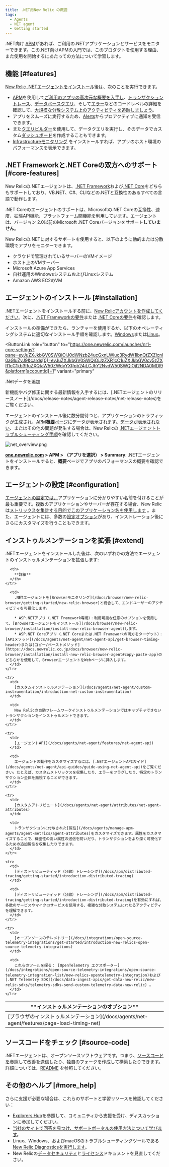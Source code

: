 ```yaml
---
title: .NET用New Relic の概要
tags:
  - Agents
  - NET agent
  - Getting started
---
```


.NET向け [APM](/docs/apm)があれば、ご利用の.NETアプリケーションとサービスをモニターできます。この.NET向けAPMの入門では、このプロダクトを使用する理由、また使用を開始するにあたっての方法について学習します。

## 機能 [#features]

[New Relic .NETエージェントをインストール](/docs/agents/net-agent/installation/install-enable-new-relic-net-agent)後は、次のことを実行できます。

* [APM](/docs/apm/new-relic-apm/getting-started/welcome-new-relic-apm)を使用して[ご利用のアプリの高次元な概要を入手し](/docs/apm/applications-menu/monitoring/apm-overview-page)、[トランザクショントレース](/docs/apm/transactions/transaction-traces/transaction-traces)、[データベースクエリ](/docs/apm/transactions/transaction-traces/sql-statements)、そして[エラー](/docs/apm/applications-menu/events/view-apm-error-analytics)などのコードレベルの詳細を確認して、[大規模な分散システム上のアクティビティを追跡しましょう](/docs/apm/distributed-tracing/getting-started/introduction-distributed-tracing)。
* アプリをスムーズに実行するため、[Alerts](/docs/alerts/alert-policies/understanding-alert-policies/alerting-new-relic)からプロアクティブに通知を受信できます。
* また[クエリビルダー](/docs/query-your-data/explore-query-data/query-builder/use-advanced-nrql-mode-specify-data)を使用して、データクエリを実行し、そのデータでカスタム[ダッシュボード](/docs/query-your-data/explore-query-data/dashboards/introduction-new-relic-one-dashboards)を作成することもできます。
* [Infrastructureモニタリング](/docs/infrastructure/new-relic-infrastructure/installation/install-infrastructure-windows-server) をインストールすれば、アプリのホスト環境のパフォーマンスを表示できます。

## .NET Frameworkと.NET Coreの双方へのサポート [#core-features]

New Relicの.NETエージェントは、[.NET Framework](https://docs.newrelic.co.jp/docs/agents/net-agent/getting-started/compatibility-requirements-net-framework-agent)および[.NET Core](https://docs.newrelic.co.jp/docs/agents/net-agent/getting-started/net-agent-compatibility-requirements-net-core)をどちらもサポートしており、VB.NET、C#、CLIなどの.NETと互換性のあるすべての言語で動作します。

.NET Coreのエージェントのサポートは、Microsoftの.NET Coreの互換性、速度、拡張API機能、プラットフォーム間機能を利用しています。エージェントは、バージョン 2.0以前のMicrosoft .NET Coreバージョンをサポート**していません**。

New Relicの.NETに対するサポートを使用すると、以下のように動的または分散環境でアプリをモニターできます。

* クラウドで管理されているサーバーのVMイメージ
* ホスト上のVMサーバー
* Microsoft Azure App Services
* 自社運用のWindowsシステムおよびLinuxシステム
* Amazon AWS EC2のVM

## エージェントのインストール [#installation]

.NETエージェントをインストールする前に、[New Relicアカウントを作成してください](/docs/accounts-partnerships/accounts/account-setup/creating-your-new-relic-account)。次に、[.NET Frameworkの要件](/docs/agents/net-agent/getting-started/compatibility-requirements-net-framework-agent)または [.NET Coreの要件](/docs/agents/net-agent/getting-started/compatibility-requirements-net-core-20-agent)を確認します。

インストールの準備ができたら、ランチャーを使用するか、以下のオペレーティングシステムに適切なインストール手順を確認します。[Windows](/docs/agents/net-agent/installation/install-net-agent-windows)または[Linux](/docs/agents/net-agent/installation/install-net-agent-linux)。

<ButtonLink
  role="button"
  to="https://one.newrelic.com/launcher/nr1-core.settings?pane=eyJuZXJkbGV0SWQiOiJ0dWNzb24ucGxnLWluc3RydW1lbnQtZXZlcnl0aGluZyJ9&cards[0]=eyJuZXJkbGV0SWQiOiJzZXR1cC1uZXJkbGV0cy5zZXR1cC1kb3RuZXQtaW50ZWdyYXRpb24iLCJhY2NvdW50SWQiOjI2NDA0MDl9&platform[accountId]=1"
  variant="primary"
>
  .Netデータを追加
</ButtonLink>

<Callout variant="tip">
  新機能やバグ修正に関する最新情報を入手するには、[.NETエージェントのリリースノート](/docs/release-notes/agent-release-notes/net-release-notes)をご覧ください。
</Callout>

エージェントのインストール後に数分間待つと、アプリケーションのトラフィックが生成され、[APM**概要**ページ](/docs/apm/applications-menu/monitoring/apm-overview-page)にデータが表示されます。[データが表示されない](/docs/agents/net-agent/troubleshooting/no-data-appears-net)、またはその他の問題が発生する場合は、New Relicの [.NETエージェントトラブルシューティング手順](/docs/agents/net-agent/troubleshooting)を確認してください。

![net_overview.png](./images/net_overview.png "net_overview.png")

**[one.newrelic.com](https://one.newrelic.com) > APM > （アプリを選択） > Summary**: .NETエージェントをインストールすると、**概要**ページでアプリのパフォーマンスの概要を確認できます。

## エージェントの設定 [#configuration]

[エージェントの設定では、](/docs/agents/net-agent/installation-configuration/name-your-net-application)アプリケーションに分かりやすい名前を付けることが最も重要です。複数のアプリケーションやサーバーが存在する場合、New Relicは[メトリックスを集計する目的でこのアプリケーション名を使用します](/docs/agents/manage-apm-agents/app-naming/name-your-application#app-name) 。また、エージェントには、多数の[設定オプション](/docs/agents/net-agent/installation-configuration/net-agent-configuration)があり、インストレーション後にさらにカスタマイズを行うこともできます。

## インストゥルメンテーションを拡張 [#extend]

.NETエージェントをインストールした後は、次のいずれかの方法でエージェントのインストゥルメンテーションを拡張します:

<table>
  <thead>
    <tr>
      <th style={{ width: "200px" }}>
        **インストゥルメンテーションのオプション**
      </th>

      <th>
        **詳細**
      </th>
    </tr>
  </thead>

  <tbody>
    <tr>
      <td>
        [ブラウザのインストゥルメンテーション](/docs/agents/net-agent/features/page-load-timing-net)
      </td>

      <td>
        .NETエージェントを[Browserモニタリング](/docs/browser/new-relic-browser/getting-started/new-relic-browser)と統合して、エンドユーザーのアクティビティを可視化します。

        * ASP.NETアプリ（.NET Framework専用）：利用可能な任意のオプションを使用して、[Browserエージェントをインストール](/docs/browser/new-relic-browser/installation/install-new-relic-browser-agent)します。
        * ASP.NET Coreアプリ（.NET Coreまたは.NET Frameworkの両方をターゲット）：[APIメソッド](/docs/agents/net-agent/net-agent-api/get-browser-timing-header)または[コピー/ペーストメソッド](https://docs.newrelic.co.jp/docs/browser/new-relic-browser/installation/install-new-relic-browser-agent#copy-paste-app)のどちらかを使用して、BrowserエージェントをWebページに挿入します。
      </td>
    </tr>

    <tr>
      <td>
        [カスタムインストゥルメンテーション](/docs/agents/net-agent/custom-instrumentation/introduction-net-custom-instrumentation)
      </td>

      <td>
        New Relicの自動フレームワークインストゥルメンテーションではキャプチャできないトランザクションをインストゥルメントできます。
      </td>
    </tr>

    <tr>
      <td>
        [エージェントAPI](/docs/agents/net-agent/features/net-agent-api)
      </td>

      <td>
        エージェントの動作をカスタマイズするには、[.NETエージェントAPIガイド](/docs/agents/net-agent/api-guides/guide-using-net-agent-api)をご覧ください。たとえば、カスタムメトリックスを収集したり、エラーをフラグしたり、特定のトランザクション全体を無視することができます。
      </td>
    </tr>

    <tr>
      <td>
        [カスタムアトリビュート](/docs/agents/net-agent/attributes/net-agent-attributes)
      </td>

      <td>
        トランザクションに付与された[属性](/docs/agents/manage-apm-agents/agent-metrics/agent-attributes)をカスタマイズできます。属性をカスタマイズすることで、機密性の高い属性の送信を防いだり、トランザクションをより深く可視化するための追加属性を収集したりできます。
      </td>
    </tr>

    <tr>
      <td>
        [ディストリビューティッド（分散）トレーシング](/docs/apm/distributed-tracing/getting-started/introduction-distributed-tracing)
      </td>

      <td>
        [ディストリビューティッド（分散）トレーシング](/docs/apm/distributed-tracing/getting-started/introduction-distributed-tracing)を有効にすれば、多数のサービスやマイクロサービスを使用する、複雑な分散システムにわたるアクティビティを理解できます。
      </td>
    </tr>

    <tr>
      <td>
        [オープンソースのテレメトリー](/docs/integrations/open-source-telemetry-integrations/get-started/introduction-new-relics-open-source-telemetry-integrations)
      </td>

      <td>
        これらのツールを探る： [OpenTelemetry エクスポーター](/docs/integrations/open-source-telemetry-integrations/open-source-telemetry-integration-list/new-relics-opentelemetry-integration)および [.NET Telemetry SDK](/docs/data-ingest-apis/get-data-new-relic/new-relic-sdks/telemetry-sdks-send-custom-telemetry-data-new-relic) 。
      </td>
    </tr>
  </tbody>
</table>

## ソースコードをチェック [#source-code]

.NETエージェントは、オープンソースソフトウェアです。つまり、[ソースコードを参照](https://github.com/newrelic/newrelic-dotnet-agent)して改善を送信したり、独自のフォークを作成して構築したりできます。詳細については、[README](https://github.com/newrelic/newrelic-dotnet-agent/blob/main/README.md) を参照してください。

## その他のヘルプ [#more_help]

さらに支援が必要な場合は、これらのサポートと学習リソースを確認してください：

* [Explorers Hub](https://discuss.newrelic.com/)を参照して、コミュニティから支援を受け、ディスカッションに参加してください。
* [当社のサイトで回答を見つけ、サポートポータルの使用方法について学びます](/docs/using-new-relic/welcome-new-relic/get-started/find-help-use-support-portal)。
* Linux、Windows、およびmacOSのトラブルシューティングツールである[New Relic Diagnosticsを実行します](/docs/using-new-relic/cross-product-functions/troubleshooting/new-relic-diagnostics)。
* New Relicの[データセキュリティ](/docs/security)と[ライセンス](/docs/licenses)ドキュメントを見直してください。
